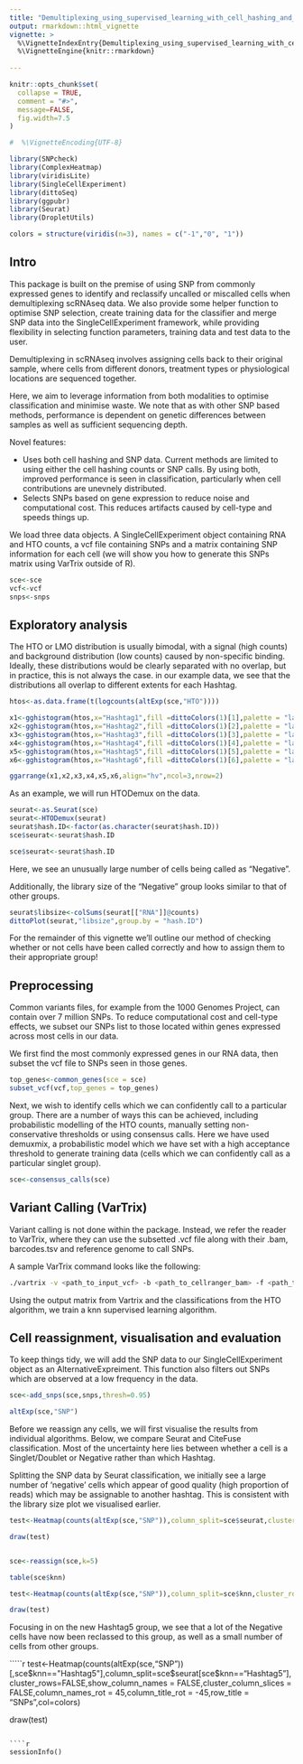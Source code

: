 ```yaml
---
title: "Demultiplexing_using_supervised_learning_with_cell_hashing_and_SNPs"
output: rmarkdown::html_vignette
vignette: >
  %\VignetteIndexEntry{Demultiplexing_using_supervised_learning_with_cell_hashing and_SNPs}
  %\VignetteEngine{knitr::rmarkdown}
  
---
```


```r
knitr::opts_chunk$set(
  collapse = TRUE,
  comment = "#>",
  message=FALSE,
  fig.width=7.5
)
```




```r

#  %\VignetteEncoding{UTF-8}

library(SNPcheck)
library(ComplexHeatmap)
library(viridisLite)
library(SingleCellExperiment)
library(dittoSeq)
library(ggpubr)
library(Seurat)
library(DropletUtils)
```

````r

colors = structure(viridis(n=3), names = c("-1","0", "1"))

````

## Intro

This package is built on the premise of using SNP from commonly expressed genes to identify and reclassify uncalled or miscalled cells when demultiplexing scRNAseq data.
We also provide some helper function to optimise SNP selection, create training data for the classifier and merge SNP data into the SingleCellExperiment framework, while providing flexibility in selecting function parameters, training data and test data to the user.


Demultiplexing in scRNAseq involves assigning cells back to their original sample, where cells from different donors, treatment types or physiological locations are sequenced together.

Here, we aim to leverage information from both modalities to optimise classification and minimise waste.
We note that as with other SNP based methods, performance is dependent on genetic differences between samples as well as sufficient sequencing depth.

Novel features:

* Uses both cell hashing and SNP data. 
Current methods are limited to using either the cell hashing counts or SNP calls.
By using both, improved performance is seen in classification, particularly when cell contributions are unevnely distributed.
* Selects SNPs based on gene expression to reduce noise and computational cost.
This reduces artifacts caused by cell-type and speeds things up.

We load three data objects. 
A SingleCellExperiment object containing RNA and HTO counts, a vcf file containing SNPs and a matrix containing SNP information for each cell (we will show you how to generate this SNPs matrix using VarTrix outside of R).

````r

sce<-sce
vcf<-vcf
snps<-snps

````

## Exploratory analysis

The HTO or LMO distribution is usually bimodal, with a signal (high counts) and background distribution (low counts) caused by non-specific binding.
Ideally, these distributions would be clearly separated with no overlap, but in practice, this is not always the  case.
in our example data, we see that the distributions all overlap to different extents for each Hashtag.

````r

htos<-as.data.frame(t(logcounts(altExp(sce,"HTO"))))

x1<-gghistogram(htos,x="Hashtag1",fill =dittoColors(1)[1],palette = "lancet",xlim=c(0,7),ylim=c(0,1000),alpha=1)
x2<-gghistogram(htos,x="Hashtag2",fill =dittoColors(1)[2],palette = "lancet",xlim=c(0,7),ylim=c(0,1000),alpha=1)
x3<-gghistogram(htos,x="Hashtag3",fill =dittoColors(1)[3],palette = "lancet",xlim=c(0,7),ylim=c(0,1000),alpha=1)
x4<-gghistogram(htos,x="Hashtag4",fill =dittoColors(1)[4],palette = "lancet",xlim=c(0,7),ylim=c(0,1000),alpha=1)
x5<-gghistogram(htos,x="Hashtag5",fill =dittoColors(1)[5],palette = "lancet",xlim=c(0,7),ylim=c(0,1000),alpha=1)
x6<-gghistogram(htos,x="Hashtag6",fill =dittoColors(1)[6],palette = "lancet",xlim=c(0,7),ylim=c(0,1000),alpha=1)

ggarrange(x1,x2,x3,x4,x5,x6,align="hv",ncol=3,nrow=2)

````

As an example, we will run HTODemux on the data.

````r

seurat<-as.Seurat(sce)
seurat<-HTODemux(seurat)
seurat$hash.ID<-factor(as.character(seurat$hash.ID))
sce$seurat<-seurat$hash.ID

sce$seurat<-seurat$hash.ID
````

Here, we see an unusually large number of cells being called as "Negative".

Additionally, the library size of the "Negative" group looks similar to that of other groups.


````r
seurat$libsize<-colSums(seurat[["RNA"]]@counts)
dittoPlot(seurat,"libsize",group.by = "hash.ID")

````

For the remainder of this vignette we'll outline our method of checking whether or not cells have been called correctly and how to assign them to their appropriate group!

## Preprocessing

Common variants files, for example from the 1000 Genomes Project, can contain over 7 million SNPs.
To reduce computational cost and cell-type effects, we subset our SNPs list to those located within genes expressed across most cells in our data.

We first find the most commonly expressed genes in our RNA data, then subset the vcf file to SNPs seen in those genes.

````r

top_genes<-common_genes(sce = sce)
subset_vcf(vcf,top_genes = top_genes)

````

Next, we wish to identify cells which we can confidently call to a particular group.
There are a number of ways this can be achieved, including probabilistic modelling of the HTO counts, manually setting non-conservative thresholds or using consensus calls. 
Here we have used demuxmix, a probabilistic model which we have set with a high acceptance threshold to generate training data (cells which we can confidently call as a particular singlet group).

````r

sce<-consensus_calls(sce)

````

## Variant Calling (VarTrix)

Variant calling is not done within the package. 
Instead, we refer the reader to VarTrix, where they can use the subsetted .vcf file along with their .bam, barcodes.tsv and reference genome to call SNPs.

A sample VarTrix command looks like the following:

````bash

./vartrix -v <path_to_input_vcf> -b <path_to_cellranger_bam> -f <path_to_fasta_file> -c <path_to_cell_barcodes_file> -o <path_for_output_matrix>

````

Using the output matrix from Vartrix and the classifications from the HTO algorithm, we train a knn supervised learning algorithm.

## Cell reassignment, visualisation and evaluation

To keep things tidy, we will add the SNP data to our SingleCellExperiment object as an AlternativeExpreiment.
This function also filters out SNPs which are observed at a low frequency in the data.


````r

sce<-add_snps(sce,snps,thresh=0.95)

altExp(sce,"SNP")

````

Before we reassign any cells, we will first visualise the results from individual algorithms.
Below, we compare Seurat and CiteFuse classification. 
Most of the uncertainty here lies between whether a cell is a Singlet/Doublet or Negative rather than which Hashtag.

Splitting the SNP data by Seurat classification, we initially see a large number of 'negative' cells which appear of good quality (high proportion of reads) which may be assignable to another hashtag.
This is consistent with the library size plot we visualised earlier.


````r

test<-Heatmap(counts(altExp(sce,"SNP")),column_split=sce$seurat,cluster_rows=FALSE,show_column_names = FALSE,cluster_column_slices = FALSE,column_title_rot = -45,row_title = "SNPs",col=colors)

draw(test)


````

````r



````

````r

sce<-reassign(sce,k=5)

table(sce$knn)
````




````r

test<-Heatmap(counts(altExp(sce,"SNP")),column_split=sce$knn,cluster_rows=FALSE,show_column_names = FALSE,cluster_column_slices = FALSE,column_names_rot = 45,column_title_rot = -45,row_title = "SNPs",col=colors)

draw(test)


````

Focusing in on the new Hashtag5 group, we see that a lot of the Negative cells have now been reclassed to this group, as well as a small number of cells from other groups.

`````r

test<-Heatmap(counts(altExp(sce,"SNP"))[,sce$knn=="Hashtag5"],column_split=sce$seurat[sce$knn=="Hashtag5"],cluster_rows=FALSE,show_column_names = FALSE,cluster_column_slices = FALSE,column_names_rot = 45,column_title_rot = -45,row_title = "SNPs",col=colors)

draw(test)

````

````r

sessionInfo()

````
